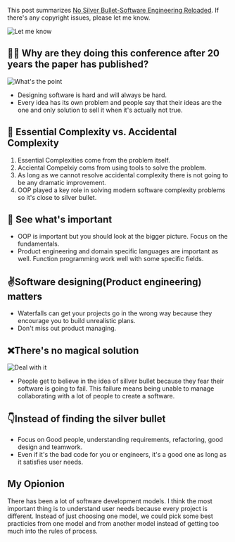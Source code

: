This post summarizes [No Silver Bullet-Software Engineering Reloaded](https://ieeexplore.ieee.org/document/4420077). If there's any copyright issues, please let me know.

![Let me know](https://dev-to-uploads.s3.amazonaws.com/uploads/articles/althqp88mkbjomscrqxn.gif)

## 🤷‍♂️ Why are they doing this conference after 20 years the paper has published?

![What's the point](https://dev-to-uploads.s3.amazonaws.com/uploads/articles/59eqtg2ankp7ks1f0hba.gif)



- Designing software is hard and will always be hard.
- Every idea has its own problem and people say that their ideas are the one and only solution to sell it when it's actually not true.

## 🧬 Essential Complexity vs. Accidental Complexity
1. Essential Complexities come from the problem itself.
2. Acciental Compelxiy coms from using tools to solve the problem.
3. As long as we cannot resolve accidental complexity there is not going to be any dramatic improvement.
4. OOP played a key role in solving modern software complexity problems so it's close to silver bullet.

## 👀 See what's important
- OOP is important but you should look at the bigger picture. Focus on the fundamentals.
- Product engineering and domain specific languages are important as well. Function programming work well with some specific fields.

## ✌️Software designing(Product engineering) matters
- Waterfalls can get your projects go in the wrong way because they encourage you to build unrealistic plans.
- Don't miss out product managing.

## ❌There's no magical solution

![Deal with it](https://dev-to-uploads.s3.amazonaws.com/uploads/articles/lt84sd4vsqpiedbblb94.gif)

- People get to believe in the idea of sillver bullet because they fear their software is going to fail. This failure means being unable to manage collaborating with a lot of people to create a software.

## 👇Instead of finding the silver bullet
- Focus on Good people, understanding requirements, refactoring, good design and teamwork.
- Even if it's the bad code for you or engineers, it's a good one as long as it satisfies user needs.

## My Opionion
There has been a lot of software development models. I think the most important thing is to understand user needs because every project is different. Instead of just choosing one model, we could pick some best practicies from one model and from another model instead of getting too much into the rules of process.
